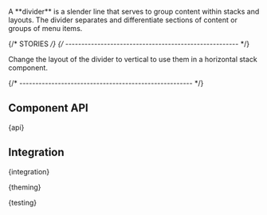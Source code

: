 
<Meta of={DividerStories} />

<StoryHeading of={DividerStories.Basic} hidden></StoryHeading>

<Banner of={DividerStories} />

<Lead>
  A **divider** is a slender line that serves to group content within stacks and layouts. The divider separates and
  differentiate sections of content or groups of menu items.
</Lead>

<Canvas of={DividerStories.Basic} sourceState="shown" />

<PlaygroundBar of={DividerStories.Basic}></PlaygroundBar>

{/* STORIES */}
{/* ------------------------------------------------------ */}

<StoryHeading of={DividerStories.LayoutVertical}></StoryHeading>

Change the layout of the divider to vertical to use them in a horizontal stack component.

<Canvas of={DividerStories.LayoutVertical} />

{/* ------------------------------------------------------ */}

## Component API


<Markdown>{api}</Markdown>

## Integration


<Markdown>{integration}</Markdown>


<Markdown>{theming}</Markdown>


<Markdown>{testing}</Markdown>

<Footer />
